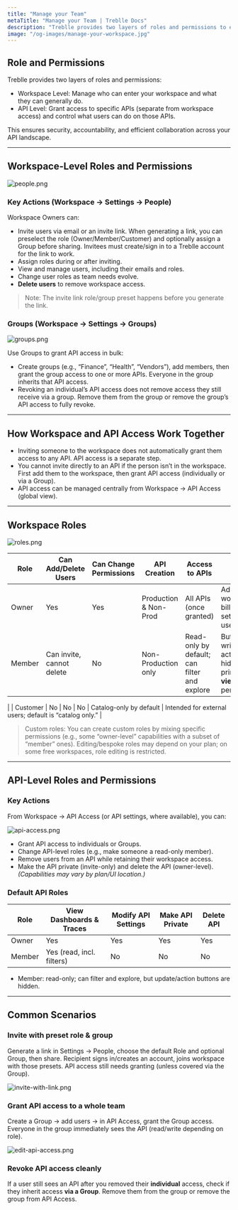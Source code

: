 ```yaml
---
title: "Manage your Team"
metaTitle: "Manage your Team | Treblle Docs"
description: "Treblle provides two layers of roles and permissions to ensures security, accountability, and efficient collaboration across your API landscape."
image: "/og-images/manage-your-workspace.jpg"
---
```



## Role and Permissions

Treblle provides two layers of roles and permissions:

- Workspace Level: Manage who can enter your workspace and what they can generally do.
- API Level: Grant access to specific APIs (separate from workspace access) and control what users can do on those APIs.

This ensures security, accountability, and efficient collaboration across your API landscape.

---

## Workspace-Level Roles and Permissions

![people.png](/platform/manage-your-workspace/people.png)

### Key Actions (Workspace → Settings → People)

Workspace Owners can:

- Invite users via email or an invite link. When generating a link, you can preselect the role (Owner/Member/Customer) and optionally assign a Group before sharing. Invitees must create/sign in to a Treblle account for the link to work.
- Assign roles during or after inviting.
- View and manage users, including their emails and roles.
- Change user roles as team needs evolve.
- **Delete users** to remove workspace access.

> Note: The invite link role/group preset happens before you generate the link.


### Groups (Workspace → Settings → Groups)

![groups.png](/platform/manage-your-workspace/groups.png)

Use Groups to grant API access in bulk:

- Create groups (e.g., “Finance”, “Health”, “Vendors”), add members, then grant the group access to one or more APIs. Everyone in the group inherits that API access.
- Revoking an individual’s API access does not remove access they still receive via a group. Remove them from the group or remove the group’s API access to fully revoke.

---

## How Workspace and API Access Work Together

- Inviting someone to the workspace does not automatically grant them access to any API. API access is a separate step.
- You cannot invite directly to an API if the person isn’t in the workspace. First add them to the workspace, then grant API access (individually or via a Group).
- API access can be managed centrally from Workspace → API Access (global view).

---

## Workspace Roles

![roles.png](/platform/manage-your-workspace/roles.png)

| Role | Can Add/Delete Users | Can Change Permissions | API Creation | Access to APIs | Notes |
| --- | --- | --- | --- | --- | --- |
| Owner | Yes | Yes | Production & Non-Prod | All APIs (once granted) | Admin of workspace; billing, settings, user control. |
| Member | Can invite, cannot delete | No | Non-Production only | Read-only by default; can filter and explore | Buttons for write/update actions are hidden; primarily **view** permissions. 
 |
| Customer | No | No | No | Catalog-only by default | Intended for external users; default is “catalog only.” 
 |

> Custom roles: You can create custom roles by mixing specific permissions (e.g., some “owner-level” capabilities with a subset of “member” ones). Editing/bespoke roles may depend on your plan; on some free workspaces, role editing is restricted.
> 

---

## API-Level Roles and Permissions

### Key Actions 

From Workspace → API Access (or API settings, where available), you can:

![api-access.png](/platform/manage-your-workspace/api-access.png)

- Grant API access to individuals or Groups.
- Change API-level roles (e.g., make someone a read-only member).
- Remove users from an API while retaining their workspace access.
- Make the API private (invite-only) and delete the API (owner-level). *(Capabilities may vary by plan/UI location.)*

### Default API Roles

| Role | View Dashboards & Traces | Modify API Settings | Make API Private | Delete API |
| --- | --- | --- | --- | --- |
| Owner | Yes | Yes | Yes | Yes |
| Member | Yes (read, incl. filters) | No | No | No |
- Member: read-only; can filter and explore, but update/action buttons are hidden.

---

## Common Scenarios

### Invite with preset role & group

Generate a link in Settings → People, choose the default Role and optional Group, then share. Recipient signs in/creates an account, joins workspace with those presets. API access still needs granting (unless covered via the Group). 

![invite-with-link.png](/platform/manage-your-workspace/invite-with-link.png)

### Grant API access to a whole team

Create a Group → add users → in API Access, grant the Group access. Everyone in the group immediately sees the API (read/write depending on role). 

![edit-api-access.png](/platform/manage-your-workspace/edit-api-access.png)

### Revoke API access cleanly

If a user still sees an API after you removed their **individual** access, check if they inherit access **via a Group**. Remove them from the group or remove the group from API Access.
